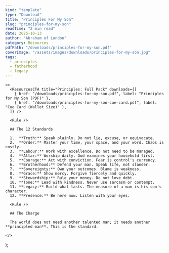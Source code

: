 ```yaml
---
kind: "template"
type: "Download"
title: "Principles For My Son"
slug: "principles-for-my-son"
readTime: "2 min read"
date: 2025-10-13
author: "Abraham of London"
category: Resources
pdfPath: "/downloads/principles-for-my-son.pdf"
coverImage: "/assets/images/downloads/principles-for-my-son.jpg"
tags: 
  - principles
  - fatherhood
  - legacy
---
```



    <>
      <ResourcesCTA title="Principles: Full Pack" downloads={[
        { href: "/downloads/principles-for-my-son.pdf", label: "Principles for My Son (PDF)" },
        { href: "/downloads/principles-for-my-son-cue-card.pdf", label: "Cue Card (Wallet Size)" },
      ]} />
      
      <Rule />

      ## The 12 Standards

      1.  **Truth:** Speak plainly. Do not lie, excuse, or equivocate.
      2.  **Order:** Master your time, your space, and your word. Chaos is costly.
      3.  **Labour:** Work with excellence. Do not need to be managed.
      4.  **Altar:** Worship daily. God examines your household first.
      5.  **Courage:** Act with conviction. Fear is control's currency.
      6.  **Brotherhood:** Defend your man. Speak life, not slander.
      7.  **Sovereignty:** Own your outcomes. Blame is weakness.
      8.  **Grace:** Show mercy. Forgive fiercely and quickly.
      9.  **Stewardship:** Rule your money. Do not love debt.
      10. **Tone:** Lead with kindness. Never use sarcasm or contempt.
      11. **Legacy:** Build what lasts. The measure of a man is his son's character.
      12. **Presence:** Be here now. Listen with your eyes.

      <Rule />

      ## The Charge

      The world does not need another talented man; it needs another **principled man**. This is the standard.

    </>
  );

